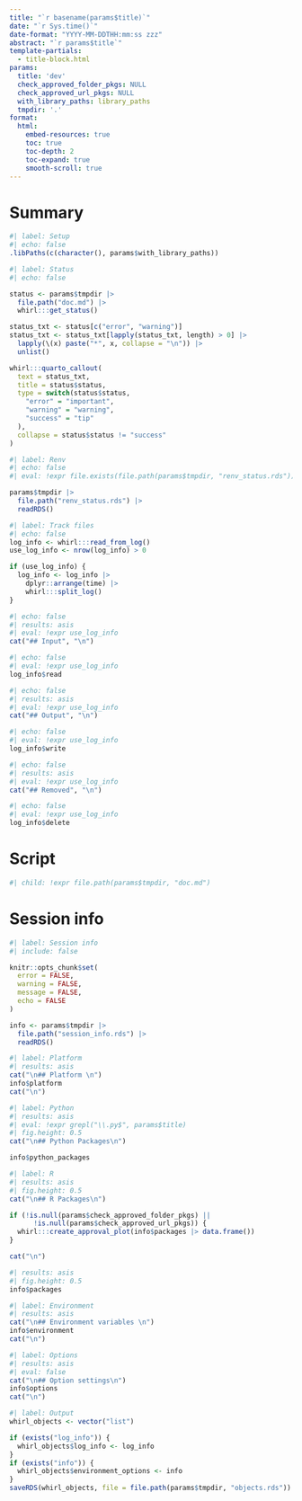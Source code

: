 ```yaml
---
title: "`r basename(params$title)`"
date: "`r Sys.time()`"
date-format: "YYYY-MM-DDTHH:mm:ss zzz"
abstract: "`r params$title`"
template-partials:
  - title-block.html
params:
  title: 'dev'
  check_approved_folder_pkgs: NULL
  check_approved_url_pkgs: NULL
  with_library_paths: library_paths
  tmpdir: '.'
format:
  html:
    embed-resources: true
    toc: true
    toc-depth: 2
    toc-expand: true
    smooth-scroll: true
---
```


# Summary

```r
#| label: Setup
#| echo: false
.libPaths(c(character(), params$with_library_paths))
```


```r
#| label: Status
#| echo: false

status <- params$tmpdir |>
  file.path("doc.md") |>
  whirl:::get_status()

status_txt <- status[c("error", "warning")]
status_txt <- status_txt[lapply(status_txt, length) > 0] |>
  lapply(\(x) paste("*", x, collapse = "\n")) |>
  unlist()

whirl:::quarto_callout(
  text = status_txt,
  title = status$status,
  type = switch(status$status,
    "error" = "important",
    "warning" = "warning",
    "success" = "tip"
  ),
  collapse = status$status != "success"
)
```

```r
#| label: Renv
#| echo: false
#| eval: !expr file.exists(file.path(params$tmpdir, "renv_status.rds"))

params$tmpdir |>
  file.path("renv_status.rds") |>
  readRDS()
```

```r
#| label: Track files
#| echo: false
log_info <- whirl:::read_from_log()
use_log_info <- nrow(log_info) > 0

if (use_log_info) {
  log_info <- log_info |>
    dplyr::arrange(time) |>
    whirl:::split_log()
}
```

```r
#| echo: false
#| results: asis
#| eval: !expr use_log_info
cat("## Input", "\n")
```

```r
#| echo: false
#| eval: !expr use_log_info
log_info$read
```

```r
#| echo: false
#| results: asis
#| eval: !expr use_log_info
cat("## Output", "\n")
```

```r
#| echo: false
#| eval: !expr use_log_info
log_info$write
```

```r
#| echo: false
#| results: asis
#| eval: !expr use_log_info
cat("## Removed", "\n")
```

```r
#| echo: false
#| eval: !expr use_log_info
log_info$delete
```

# Script

```r
#| child: !expr file.path(params$tmpdir, "doc.md")
```

# Session info

```r
#| label: Session info
#| include: false

knitr::opts_chunk$set(
  error = FALSE,
  warning = FALSE,
  message = FALSE,
  echo = FALSE
)

info <- params$tmpdir |>
  file.path("session_info.rds") |>
  readRDS()
```

```r
#| label: Platform
#| results: asis
cat("\n## Platform \n")
info$platform
cat("\n")
```

```r
#| label: Python
#| results: asis
#| eval: !expr grepl("\\.py$", params$title)
#| fig.height: 0.5
cat("\n## Python Packages\n")

info$python_packages
```

```r
#| label: R
#| results: asis
#| fig.height: 0.5
cat("\n## R Packages\n")

if (!is.null(params$check_approved_folder_pkgs) ||
      !is.null(params$check_approved_url_pkgs)) {
  whirl:::create_approval_plot(info$packages |> data.frame())
}

cat("\n")
```

```r
#| results: asis
#| fig.height: 0.5
info$packages
```

```r
#| label: Environment
#| results: asis
cat("\n## Environment variables \n")
info$environment
cat("\n")
```

```r
#| label: Options
#| results: asis
#| eval: false
cat("\n## Option settings\n")
info$options
cat("\n")
```

```r
#| label: Output
whirl_objects <- vector("list")

if (exists("log_info")) {
  whirl_objects$log_info <- log_info
}
if (exists("info")) {
  whirl_objects$environment_options <- info
}
saveRDS(whirl_objects, file = file.path(params$tmpdir, "objects.rds"))
```
